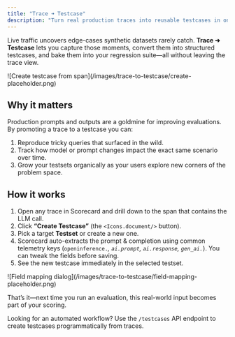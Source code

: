 ```yaml
---
title: "Trace ➜ Testcase"
description: "Turn real production traces into reusable testcases in one click."
---
```



Live traffic uncovers edge-cases synthetic datasets rarely catch. **Trace ➜ Testcase** lets you capture those moments, convert them into structured testcases, and bake them into your regression suite—all without leaving the trace view.

<Frame caption="Create testcase from span">
  ![Create testcase from span](/images/trace-to-testcase/create-placeholder.png)
</Frame>

## Why it matters

Production prompts and outputs are a goldmine for improving evaluations. By promoting a trace to a testcase you can:

1. Reproduce tricky queries that surfaced in the wild.
2. Track how model or prompt changes impact the exact same scenario over time.
3. Grow your testsets organically as your users explore new corners of the problem space.

## How it works

1. Open any trace in Scorecard and drill down to the span that contains the LLM call.
2. Click **“Create Testcase”** (the <code>&lt;Icons.document/&gt;</code> button).
3. Pick a target **Testset** or create a new one.
4. Scorecard auto-extracts the prompt & completion using common telemetry keys (<code>openinference.*</code>, <code>ai.prompt</code>, <code>ai.response</code>, <code>gen_ai.*</code>). You can tweak the fields before saving.
5. See the new testcase immediately in the selected testset.

<Frame caption="Field mapping dialog">
  ![Field mapping dialog](/images/trace-to-testcase/field-mapping-placeholder.png)
</Frame>

That’s it—next time you run an evaluation, this real-world input becomes part of your scoring.

<Info>
Looking for an automated workflow? Use the <code>/testcases</code> API endpoint to create testcases programmatically from traces.
</Info>